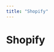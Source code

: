 ```yaml
---
title: "Shopify"
---
```

<!-- WARNING: This file is auto-generated by generate_tool_docs.py. Do not edit manually. -->


# Shopify
